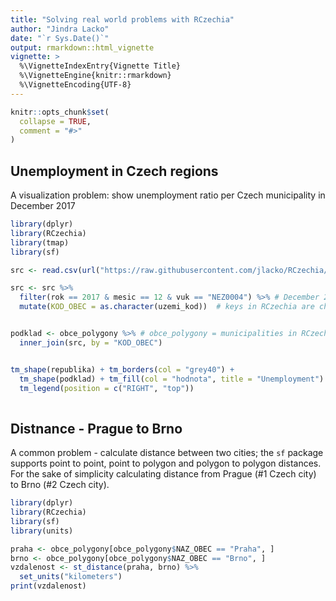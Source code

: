 ```yaml
---
title: "Solving real world problems with RCzechia"
author: "Jindra Lacko"
date: "`r Sys.Date()`"
output: rmarkdown::html_vignette
vignette: >
  %\VignetteIndexEntry{Vignette Title}
  %\VignetteEngine{knitr::rmarkdown}
  %\VignetteEncoding{UTF-8}
---
```


```r
knitr::opts_chunk$set(
  collapse = TRUE,
  comment = "#>"
)

```

## Unemployment in Czech regions

A visualization problem: show unemployment ratio per Czech municipality in December 2017

```r
library(dplyr)
library(RCzechia)
library(tmap)
library(sf)

src <- read.csv(url("https://raw.githubusercontent.com/jlacko/RCzechia/sf-dev/data-raw/250169-17data011518.csv"), stringsAsFactors = F) # open data on unemployment from Czech Statistical Office - https://www.czso.cz/csu/czso/otevrena_data

src <- src %>%
  filter(rok == 2017 & mesic == 12 & vuk == "NEZ0004") %>% # December 2017 unemployment ratio only...
  mutate(KOD_OBEC = as.character(uzemi_kod))  # keys in RCzechia are character type


podklad <- obce_polygony %>% # obce_polygony = municipalities in RCzechia package
  inner_join(src, by = "KOD_OBEC")


tm_shape(republika) + tm_borders(col = "grey40") +
  tm_shape(podklad) + tm_fill(col = "hodnota", title = "Unemployment") +
  tm_legend(position = c("RIGHT", "top"))
 
```






## Distnance - Prague to Brno

A common problem - calculate distance between two cities; the `sf` package supports point to point, point to polygon and polygon to polygon distances.  
For the sake of simplicity calculating distance from Prague (#1 Czech city) to Brno (#2 Czech city).
```r
library(dplyr)
library(RCzechia)
library(sf)
library(units)

praha <- obce_polygony[obce_polygony$NAZ_OBEC == "Praha", ]
brno <- obce_polygony[obce_polygony$NAZ_OBEC == "Brno", ]
vzdalenost <- st_distance(praha, brno) %>%
  set_units("kilometers")
print(vzdalenost)

```





